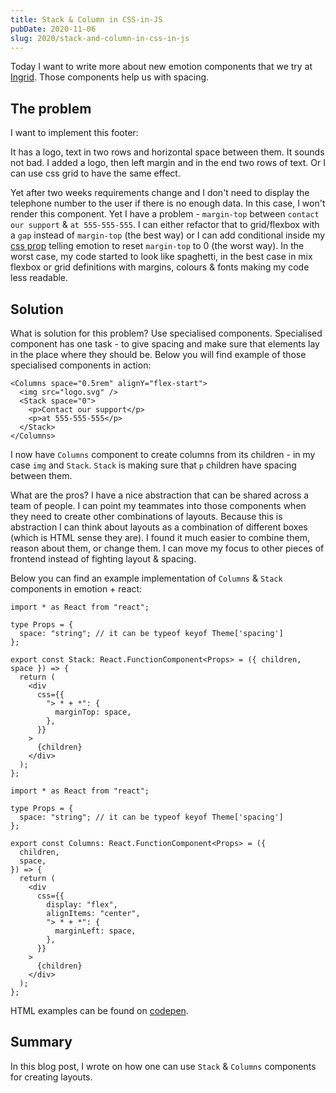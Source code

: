 ```yaml
---
title: Stack & Column in CSS-in-JS
pubDate: 2020-11-06
slug: 2020/stack-and-column-in-css-in-js
---
```



Today I want to write more about new emotion components that we try at [Ingrid](https://www.ingrid.com/). Those components help us with spacing.

## The problem

I want to implement this footer:

<BlogPostImage src="2020-11-06-example-layout" alt="Footer to implement" />

It has a logo, text in two rows and horizontal space between them. It sounds not bad.
I added a logo, then left margin and in the end two rows of text. Or I can use css grid to have the same effect.

Yet after two weeks requirements change and I don't need to display the telephone number to the user if there is no enough data. In this case, I won't render this component. Yet I have a problem - `margin-top` between `contact our support` & `at 555-555-555`.
I can either refactor that to grid/flexbox with a `gap` instead of `margin-top` (the best way) or I can add conditional inside my [css prop](https://emotion.sh/docs/css-prop) telling emotion to reset `margin-top` to 0 (the worst way). In the worst case, my code started to look like spaghetti, in the best case in mix flexbox or grid definitions with margins, colours & fonts making my code less readable.

## Solution

What is solution for this problem? Use specialised components. Specialised component has one task - to give spacing and make sure that elements lay in the place where they should be. Below you will find example of those specialised components in action:

```tsx
<Columns space="0.5rem" alignY="flex-start">
  <img src="logo.svg" />
  <Stack space="0">
    <p>Contact our support</p>
    <p>at 555-555-555</p>
  </Stack>
</Columns>
```

I now have `Columns` component to create columns from its children - in my case `img` and `Stack`. `Stack` is making sure that `p` children have spacing between them.

What are the pros? I have a nice abstraction that can be shared across a team of people. I can point my teammates into those components when they need to create other combinations of layouts. Because this is abstraction I can think about layouts as a combination of different boxes (which is HTML sense they are). I found it much easier to combine them, reason about them, or change them. I can move my focus to other pieces of frontend instead of fighting layout & spacing.

Below you can find an example implementation of `Columns` & `Stack` components in emotion + react:

```tsx
import * as React from "react";

type Props = {
  space: "string"; // it can be typeof keyof Theme['spacing']
};

export const Stack: React.FunctionComponent<Props> = ({ children, space }) => {
  return (
    <div
      css={{
        "> * + *": {
          marginTop: space,
        },
      }}
    >
      {children}
    </div>
  );
};
```

```tsx
import * as React from "react";

type Props = {
  space: "string"; // it can be typeof keyof Theme['spacing']
};

export const Columns: React.FunctionComponent<Props> = ({
  children,
  space,
}) => {
  return (
    <div
      css={{
        display: "flex",
        alignItems: "center",
        "> * + *": {
          marginLeft: space,
        },
      }}
    >
      {children}
    </div>
  );
};
```

HTML examples can be found on [codepen](https://codepen.io/krzysztofzuraw/pen/GRqrwEG).

## Summary

In this blog post, I wrote on how one can use `Stack` & `Columns` components for creating layouts.
